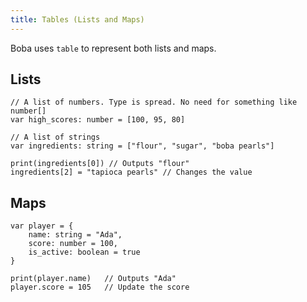 ```yaml
---
title: Tables (Lists and Maps)
---
```


Boba uses `table` to represent both lists and maps.

## Lists

```boba
// A list of numbers. Type is spread. No need for something like number[]
var high_scores: number = [100, 95, 80]

// A list of strings
var ingredients: string = ["flour", "sugar", "boba pearls"]

print(ingredients[0]) // Outputs "flour"
ingredients[2] = "tapioca pearls" // Changes the value
```

## Maps

```boba
var player = {
    name: string = "Ada",
    score: number = 100,
    is_active: boolean = true
}

print(player.name)   // Outputs "Ada"
player.score = 105   // Update the score